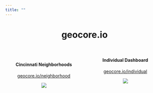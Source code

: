 ```yaml
---
title: ""
---
```


<center> <h1>geocore.io</h1> </center>

<style>
  .col2 {
    columns: 2 200px;
    -webkit-columns: 2 200px;
    -moz-columns: 2 200px;
  }
</style>



<div class="col2">

&nbsp; 

<center> 

<h4>Cincinnati Neighborhoods</h4>

[geocore.io/neighborhood](http://ecat-map.amazon-shiny.duckdns.org)

[![](figs/ecat-map.gif)](http://ecat-map.amazon-shiny.duckdns.org) 

</center>

<center> 

&nbsp; 

<h4>Individual Dashboard</h4>

[geocore.io/individual](http://ecat-map.amazon-shiny.duckdns.org)

[![](figs/ecat-map.gif)](http://ecat-map.amazon-shiny.duckdns.org) 

</center>

</div>
